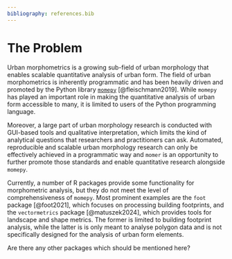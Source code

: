 ```yaml
---
bibliography: references.bib
---
```


# The Problem

```{=html}
<!--
Outlining the issue / weak point / problem to be solved by this
proposal. This should be a compelling section that sets the reader up
for the next section - the proposed solution!

It is important to cover:

 - [ ] What the problem is
 - [ ] Who it affects
 - [ ] Why is it a problem
 - [ ] What will solving the problem enable (why should it be solved)
 - [ ] Brief summary of existing work and previous attempts (e.g., relevant R packages)
 - [ ] If proposing changes to R itself: letter of support from R Core member
-->
```

Urban morphometrics is a growing sub-field of urban morphology that enables scalable quantitative analysis of urban form. The field of urban morphometrics is inherently programmatic and has been heavily driven and promoted by the Python library [`momepy`](https://docs.momepy.org/en/stable/index.html) [@fleischmann2019]. While `momepy` has played an important role in making the quantitative analysis of urban form accessible to many, it is limited to users of the Python programming language.

Moreover, a large part of urban morphology research is conducted with GUI-based tools and qualitative interpretation, which limits the kind of analytical questions that researchers and practitioners can ask. Automated, reproducible and scalable urban morphology research can only be effectively achieved in a programmatic way and `momer` is an opportunity to further promote those standards and enable quantitative research alongside `momepy`.

Currently, a number of R packages provide some functionality for morphometric analysis, but they do not meet the level of comprehensiveness of `momepy`. Most prominent examples are the `foot` package [@foot2021], which focuses on processing building footprints, and the `vectormetrics` package [@matuszek2024], which provides tools for landscape and shape metrics. The former is limited to building footprint analysis, while the latter is is only meant to analyse polygon data and is not specifically designed for the analysis of urban form elements.

::: callout-note
Are there any other packages which should be mentioned here?
:::
